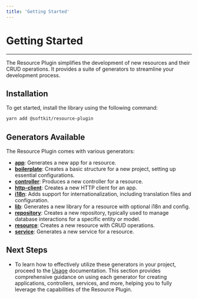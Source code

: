 ```yaml
---
title: 'Getting Started'
---
```


# Getting Started

---

The Resource Plugin simplifies the development of new resources and their CRUD operations. It provides a suite of generators to streamline your development process.

## Installation

To get started, install the library using the following command:

```bash
yarn add @softkit/resource-plugin
```

## Generators Available

The Resource Plugin comes with various generators:

- [**app**](/libraries/resource-plugin/usage/#app-generator): Generates a new app for a resource.
- [**boilerplate**](/libraries/resource-plugin/usage/#boilerplate-generator): Creates a basic structure for a new project, setting up essential configurations.
- [**controller**](/libraries/resource-plugin/usage/#controller-generator): Produces a new controller for a resource.
- [**http-client**](/libraries/resource-plugin/usage/#http-client-generator): Creates a new HTTP client for an app.
- [**i18n**](/libraries/resource-plugin/usage/#i18n-generator): Adds support for internationalization, including translation files and configuration.
- [**lib**](/libraries/resource-plugin/usage/#library-generator): Generates a new library for a resource with optional i18n and config.
- [**repository**](/libraries/resource-plugin/usage/#repository-generator): Creates a new repository, typically used to manage database interactions for a specific entity or model.
- [**resource**](/libraries/resource-plugin/usage/#resource-generator): Creates a new resource with CRUD operations.
- [**service**](/libraries/resource-plugin/usage/#service-generator): Generates a new service for a resource.

## Next Steps

- To learn how to effectively utilize these generators in your project, proceed to the [Usage](/libraries/resource-plugin/usage) documentation. This section provides comprehensive guidance on using each generator for creating applications, controllers, services, and more, helping you to fully leverage the capabilities of the Resource Plugin.
